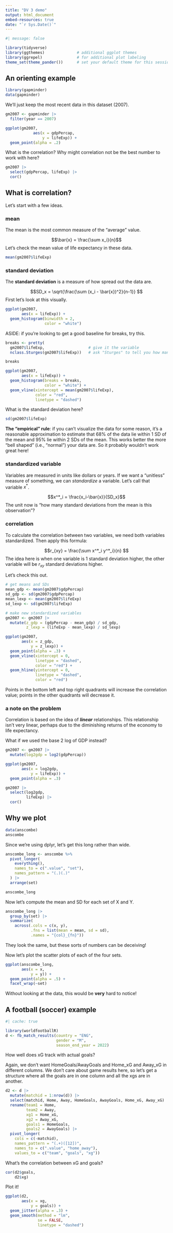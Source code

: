 ```yaml
---
title: "DV 3 demo"
output: html_document
embed-resources: true
date: "`r Sys.Date()`"
---
```


```r
#| message: false

library(tidyverse)
library(ggthemes)              # additional ggplot themes
library(ggrepel)               # for additional plot labeling
theme_set(theme_pander())      # set your default theme for this session
```

## An orienting example

```r
library(gapminder)
data(gapminder)
```

We'll just keep the most recent data in this dataset (2007).

```r
gm2007 <- gapminder |> 
  filter(year == 2007)
```

```r
ggplot(gm2007,
            aes(x = gdpPercap,
                y = lifeExp)) +
  geom_point(alpha = .2)
```

What is the correlation? Why might correlation not be the best number to work with here?

```r
gm2007 |> 
  select(gdpPercap, lifeExp) |> 
  cor()
```

## What **is** correlation?

Let's start with a few ideas.

### mean

The mean is the most common measure of the "average" value.

$$\bar{x} = \frac{\sum x_i}{n}$$ Let's check the mean value of life expectancy in these data.

```r
mean(gm2007$lifeExp)
```

### standard deviation

The **standard deviation** is a measure of how spread out the data are.

$$SD_x = \sqrt{\frac{\sum (x_i - \bar{x})^2}{n-1}} $$ First let's look at this visually.

```r
ggplot(gm2007,
       aes(x = lifeExp)) +
  geom_histogram(binwidth = 2,
                 color = "white")
```

ASIDE: if you're looking to get a good baseline for breaks, try this.

```r
breaks <- pretty(
  gm2007$lifeExp,                   # give it the variable
  nclass.Sturges(gm2007$lifeExp))   # ask "Sturges" to tell you how many bins

breaks
```

```r
ggplot(gm2007,
       aes(x = lifeExp)) +
  geom_histogram(breaks = breaks,
                 color = "white") +
  geom_vline(xintercept = mean(gm2007$lifeExp),
             color = "red",
             linetype = "dashed")
```

What is the standard deviation here?

```r
sd(gm2007$lifeExp)
```

**The "empirical" rule**: if you can't visualize the data for some reason, it's a reasonable approximation to estimate that 68% of the data lie within 1 SD of the mean and 95% lie within 2 SDs of the mean. This works better the more "bell shaped" (i.e., "normal") your data are. So it probably wouldn't work great here!

### standardized variable

Variables are measured in units like dollars or years. If we want a "unitless" measure of something, we can *standardize* a variable. Let's call that variable $x^*$.

$$x^*_i = \frac{x_i-\bar{x}}{SD_x}$$ The unit now is "how many standard deviations from the mean is this observation"?

### correlation

To calculate the correlation between two variables, we need both variables standardized. Then apply this formula:

$$r_{xy} = \frac{\sum x^*_i y^*_i}{n} $$ The idea here is when one variable is 1 standard deviation higher, the other variable will be $r_{xy}$ standard deviations higher.

Let's check this out.

```r
# get means and SDs
mean_gdp <- mean(gm2007$gdpPercap)
sd_gdp <- sd(gm2007$gdpPercap)
mean_lexp <- mean(gm2007$lifeExp)
sd_lexp <- sd(gm2007$lifeExp)

# make new standardized variables
gm2007 <- gm2007 |> 
  mutate(z_gdp = (gdpPercap - mean_gdp) / sd_gdp,
         z_lexp = (lifeExp - mean_lexp) / sd_lexp)
```

```r
ggplot(gm2007,
       aes(x = z_gdp,
           y = z_lexp)) +
  geom_point(alpha = .3) +
  geom_vline(xintercept = 0,
             linetype = "dashed",
             color = "red") +
  geom_hline(yintercept = 0,
             linetype = "dashed",
             color = "red")

```

Points in the bottom left and top right quadrants will increase the correlation value; points in the other quadrants will decrease it.

### a note on the problem

Correlation is based on the idea of ***linear*** relationships. This relationship isn't very linear, perhaps due to the diminishing returns of the economy to life expectancy.

What if we used the base 2 log of GDP instead?

```r
gm2007 <- gm2007 |> 
  mutate(log2gdp = log2(gdpPercap))
```

```r
ggplot(gm2007,
       aes(x = log2gdp,
           y = lifeExp)) +
  geom_point(alpha = .3)
```

```r
gm2007 |> 
  select(log2gdp,
         lifeExp) |> 
  cor()
```

## Why we plot

```r
data(anscombe)
anscombe
```

Since we're using dplyr, let's get this long rather than wide.

```r
anscombe_long <- anscombe %>%
  pivot_longer(
    everything(),
    names_to = c(".value", "set"),
    names_pattern = "(.)(.)"
  ) |> 
  arrange(set)

anscombe_long
```

Now let's compute the mean and SD for each set of X and Y.

```r
anscombe_long |> 
  group_by(set) |> 
  summarize(
    across(.cols = c(x, y), 
           .fns = list(mean = mean, sd = sd), 
           .names = "{col}_{fn}"))
```

They look the same, but these sorts of numbers can be deceiving!

Now let's plot the scatter plots of each of the four sets.

```r
ggplot(anscombe_long,
       aes(x = x,
           y = y)) +
  geom_point(alpha = .5) +
  facet_wrap(~set)
```

Without looking at the data, this would be **very** hard to notice!

## A football (soccer) example

```r
#| cache: true

library(worldfootballR)
d <- fb_match_results(country = "ENG",
                      gender = "M",
                      season_end_year = 2022)
```

How well does xG track with actual goals?

Again, we don't want HomeGoals/AwayGoals and Home_xG and Away_xG in different columns. We don't care about game results here, so let's get a structure where all the goals are in one column and all the xgs are in another.

```r
d2 <- d |>
  mutate(matchid = 1:nrow(d)) |> 
  select(matchid, Home, Away, HomeGoals, AwayGoals, Home_xG, Away_xG) |>
  rename(team1 = Home,
         team2 = Away,
         xg1 = Home_xG,
         xg2 = Away_xG,
         goals1 = HomeGoals,
         goals2 = AwayGoals) |>
  pivot_longer(
    cols = c(-matchid),
    names_pattern = "(.+)([12])",
    names_to = c(".value", "home_away"),
    values_to = c("team", "goals", "xg"))
```

What's the correlation between xG and goals?

```r
cor(d2$goals,
    d2$xg)
```

Plot it!

```r
ggplot(d2,
       aes(x = xg,
           y = goals)) +
  geom_jitter(alpha = .3) +
  geom_smooth(method = "lm",
              se = FALSE,
              linetype = "dashed")
```
